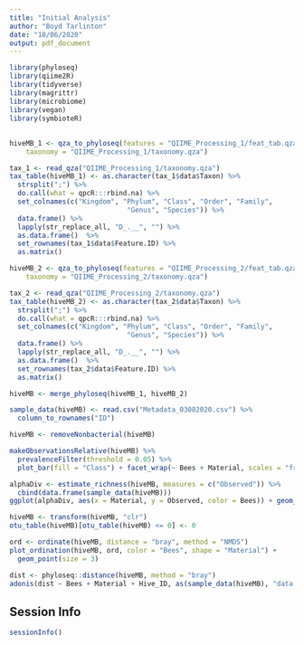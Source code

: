 ```yaml
---
title: "Initial Analysis"
author: "Boyd Tarlinton"
date: "18/06/2020"
output: pdf_document
---
```


```r
library(phyloseq)
library(qiime2R)
library(tidyverse)
library(magrittr)
library(microbiome)
library(vegan)
library(symbioteR)
```

## 

```r
hiveMB_1 <- qza_to_phyloseq(features = "QIIME_Processing_1/feat_tab.qza",
    taxonomy = "QIIME_Processing_1/taxonomy.qza")

tax_1 <- read_qza("QIIME_Processing_1/taxonomy.qza")
tax_table(hiveMB_1) <- as.character(tax_1$data$Taxon) %>%
  strsplit(";") %>%
  do.call(what = qpcR:::rbind.na) %>%
  set_colnames(c("Kingdom", "Phylum", "Class", "Order", "Family", 
                             "Genus", "Species")) %>%
  data.frame() %>%
  lapply(str_replace_all, "D_.__", "") %>%
  as.data.frame()  %>%
  set_rownames(tax_1$data$Feature.ID) %>%
  as.matrix()

hiveMB_2 <- qza_to_phyloseq(features = "QIIME_Processing_2/feat_tab.qza",
    taxonomy = "QIIME_Processing_2/taxonomy.qza")

tax_2 <- read_qza("QIIME_Processing_2/taxonomy.qza")
tax_table(hiveMB_2) <- as.character(tax_2$data$Taxon) %>%
  strsplit(";") %>%
  do.call(what = qpcR:::rbind.na) %>%
  set_colnames(c("Kingdom", "Phylum", "Class", "Order", "Family", 
                             "Genus", "Species")) %>%
  data.frame() %>%
  lapply(str_replace_all, "D_.__", "") %>%
  as.data.frame()  %>%
  set_rownames(tax_2$data$Feature.ID) %>%
  as.matrix()

hiveMB <- merge_phyloseq(hiveMB_1, hiveMB_2)

sample_data(hiveMB) <- read.csv("Metadata_03082020.csv") %>%
  column_to_rownames("ID")
```

```r
hiveMB <- removeNonbacterial(hiveMB)
```

```r
makeObservationsRelative(hiveMB) %>%
  prevalenceFilter(threshold = 0.05) %>%
  plot_bar(fill = "Class") + facet_wrap(~ Bees + Material, scales = "free_x", nrow = 1)
```

```r
alphaDiv <- estimate_richness(hiveMB, measures = c("Observed")) %>%
  cbind(data.frame(sample_data(hiveMB)))
ggplot(alphaDiv, aes(x = Material, y = Observed, color = Bees)) + geom_boxplot()
```

```r
hiveMB <- transform(hiveMB, "clr")
otu_table(hiveMB)[otu_table(hiveMB) <= 0] <- 0
```


```r
ord <- ordinate(hiveMB, distance = "bray", method = "NMDS")
plot_ordination(hiveMB, ord, color = "Bees", shape = "Material") + 
  geom_point(size = 3)

dist <- phyloseq::distance(hiveMB, method = "bray")
adonis(dist ~ Bees + Material + Hive_ID, as(sample_data(hiveMB), "data.frame"))
```

## Session Info

```r
sessionInfo()
```
